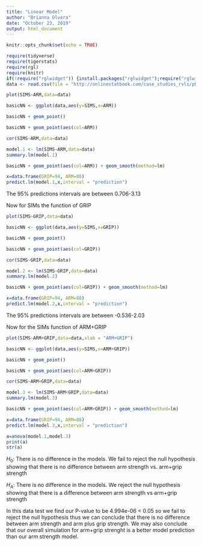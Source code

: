 ---
title: "Linear Model"
author: "Brianna Olvera"
date: "October 23, 2019"
output: html_document
---

```{r setup, include=FALSE}
knitr::opts_chunk$set(echo = TRUE)
```


```{r include=FALSE}
require(tidyverse)
require(tigerstats)
require(rgl)
require(knitr)
if(!require("rglwidget")) {install.packages("rglwidget");require("rglwidget")}
data <- read.csv(file = "http://onlinestatbook.com/case_studies_rvls/physical_strength/data.txt",sep = "",header = TRUE)
```
```{r}
plot(SIMS~ARM,data=data)
```

```{r}
basicNN <- ggplot(data,aes(y=SIMS,x=ARM))
```
```{r}
basicNN + geom_point()
```
```{r}
basicNN + geom_point(aes(col=ARM)) 
```
```{r}
cor(SIMS~ARM,data=data)
```
```{r}
model.1 <- lm(SIMS~ARM,data=data)
summary.lm(model.1)
```
```{r}
basicNN + geom_point(aes(col=ARM)) + geom_smooth(method=lm)
``` 

```{r}
x=data.frame(GRIP=94, ARM=88)
predict.lm(model.1,x,interval = "prediction")
```

The 95% predictions intervals are between 0.706-3.13

Now for SIMs the function of GRIP


```{r}
plot(SIMS~GRIP,data=data)
```

```{r}
basicNN <- ggplot(data,aes(y=SIMS,x=GRIP))
```
```{r}
basicNN + geom_point()
```
```{r}
basicNN + geom_point(aes(col=GRIP)) 
```
```{r}
cor(SIMS~GRIP,data=data)
```
```{r}
model.2 <- lm(SIMS~GRIP,data=data)
summary.lm(model.2)
```
```{r}
basicNN + geom_point(aes(col=GRIP)) + geom_smooth(method=lm)
``` 

```{r}
x=data.frame(GRIP=94, ARM=88)
predict.lm(model.2,x,interval = "prediction")
```

The 95% predictions intervals are between -0.536-2.03

Now for the SIMs function of ARM+GRIP

```{r}
plot(SIMS~ARM+GRIP,data=data,xlab = "ARM+GRIP")
```

```{r}
basicNN <- ggplot(data,aes(y=SIMS,x=ARM+GRIP))
```
```{r}
basicNN + geom_point()
```
```{r}
basicNN + geom_point(aes(col=ARM+GRIP)) 
```
```{r}
cor(SIMS~ARM+GRIP,data=data)
```
```{r}
model.3 <- lm(SIMS~ARM+GRIP,data=data)
summary.lm(model.3)
```
```{r}
basicNN + geom_point(aes(col=ARM+GRIP)) + geom_smooth(method=lm)
``` 

```{r}
x=data.frame(GRIP=94, ARM=88)
predict.lm(model.3,x,interval = "prediction")
```

```{r}
a=anova(model.1,model.3)
print(a)
str(a)
```

$H_0$:  There is no difference in the models.  We fail to reject the null hypothesis showing that there is no difference between arm strength vs. arm+grip strength

$H_A$:  There is no difference in the models.  We reject the null hypothesis showing that there is a difference between arm strength vs arm+grip strength

In this data test we find our P-value to be 4.994e-06 < 0.05 so we fail to reject the null hypothesis thus we can conclude that there is no difference between arm strength and arm plus grip strength. We may also conclude that our overall simulation for arm+grip strenght is a better model prediction than our arm strength model.

